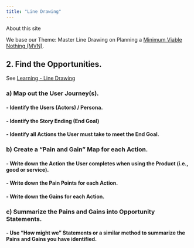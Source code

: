 ```yaml
---
title: "Line Drawing"
---
```


About this site

We base our Theme: Master Line Drawing on Planning a [Minimum Viable Nothing (MVN)](https://github.com/vanHeemstraSystems/minimum-viable-nothing).

## 2. Find the **Opportunities**.

See [Learning - Line Drawing](https://vanheemstrasystems.github.io/learning-line-drawing/)

### a) Map out the **User Journey(s)**.

#### - Identify the **Users** (Actors) / Persona.

#### - Identify the Story Ending (**End Goal**)

#### - Identify all **Actions** the User must take to meet the End Goal.

### b) Create a "**Pain and Gain**" Map for each Action.

#### - Write down the **Action** the User completes when using the Product (i.e., good or service).

#### - Write down the **Pain Points** for each Action.

#### - Write down the **Gains** for each Action.

### c) Summarize the Pains and Gains into **Opportunity Statements**.

#### - Use "**How might we**" Statements or a similar method to summarize the Pains and Gains you have identified.
